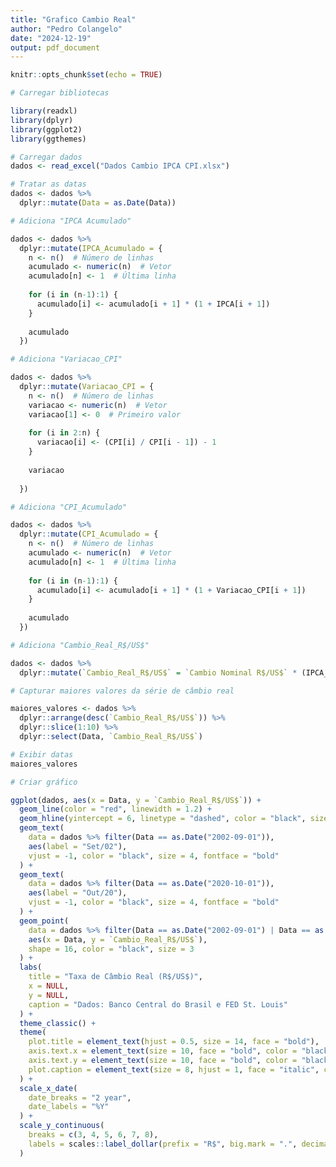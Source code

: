 ```yaml
---
title: "Grafico Cambio Real"
author: "Pedro Colangelo"
date: "2024-12-19"
output: pdf_document
---
```


```r
knitr::opts_chunk$set(echo = TRUE)
```

```r

# Carregar bibliotecas

library(readxl)
library(dplyr)
library(ggplot2)
library(ggthemes)

```

```r

# Carregar dados
dados <- read_excel("Dados Cambio IPCA CPI.xlsx")

```

``` r

# Tratar as datas
dados <- dados %>%
  dplyr::mutate(Data = as.Date(Data))

```

```r

# Adiciona "IPCA Acumulado"

dados <- dados %>%
  dplyr::mutate(IPCA_Acumulado = {
    n <- n()  # Número de linhas
    acumulado <- numeric(n)  # Vetor 
    acumulado[n] <- 1  # Última linha 
    
    for (i in (n-1):1) {
      acumulado[i] <- acumulado[i + 1] * (1 + IPCA[i + 1])
    }
    
    acumulado
  })


```

``` r

# Adiciona "Variacao_CPI"

dados <- dados %>%
  dplyr::mutate(Variacao_CPI = {
    n <- n()  # Número de linhas
    variacao <- numeric(n)  # Vetor 
    variacao[1] <- 0  # Primeiro valor
    
    for (i in 2:n) {
      variacao[i] <- (CPI[i] / CPI[i - 1]) - 1
    }
    
    variacao
    
  })

```

``` r

# Adiciona "CPI_Acumulado"

dados <- dados %>%
  dplyr::mutate(CPI_Acumulado = {
    n <- n()  # Número de linhas
    acumulado <- numeric(n)  # Vetor 
    acumulado[n] <- 1  # Última linha
    
    for (i in (n-1):1) {
      acumulado[i] <- acumulado[i + 1] * (1 + Variacao_CPI[i + 1])
    }
    
    acumulado
  })

```

``` r

# Adiciona "Cambio_Real_R$/US$"

dados <- dados %>%
  dplyr::mutate(`Cambio_Real_R$/US$` = `Cambio Nominal R$/US$` * (IPCA_Acumulado / CPI_Acumulado))

```

``` r

# Capturar maiores valores da série de câmbio real

maiores_valores <- dados %>%
  dplyr::arrange(desc(`Cambio_Real_R$/US$`)) %>% 
  dplyr::slice(1:10) %>%                         
  dplyr::select(Data, `Cambio_Real_R$/US$`)     

# Exibir datas
maiores_valores

```

``` r

# Criar gráfico

ggplot(dados, aes(x = Data, y = `Cambio_Real_R$/US$`)) +
  geom_line(color = "red", linewidth = 1.2) +
  geom_hline(yintercept = 6, linetype = "dashed", color = "black", size = 0.2) + 
  geom_text(
    data = dados %>% filter(Data == as.Date("2002-09-01")), 
    aes(label = "Set/02"),
    vjust = -1, color = "black", size = 4, fontface = "bold" 
  ) +
  geom_text(
    data = dados %>% filter(Data == as.Date("2020-10-01")), 
    aes(label = "Out/20"),
    vjust = -1, color = "black", size = 4, fontface = "bold"
  ) +
  geom_point(
    data = dados %>% filter(Data == as.Date("2002-09-01") | Data == as.Date("2020-10-01")),
    aes(x = Data, y = `Cambio_Real_R$/US$`),
    shape = 16, color = "black", size = 3
  ) +
  labs(
    title = "Taxa de Câmbio Real (R$/US$)",
    x = NULL,   
    y = NULL,    
    caption = "Dados: Banco Central do Brasil e FED St. Louis"
  ) +
  theme_classic() +
  theme(
    plot.title = element_text(hjust = 0.5, size = 14, face = "bold"),
    axis.text.x = element_text(size = 10, face = "bold", color = "black"),
    axis.text.y = element_text(size = 10, face = "bold", color = "black"),
    plot.caption = element_text(size = 8, hjust = 1, face = "italic", color = "black")
  ) +
  scale_x_date(
    date_breaks = "2 year",   
    date_labels = "%Y"        
  ) +
  scale_y_continuous(
    breaks = c(3, 4, 5, 6, 7, 8), 
    labels = scales::label_dollar(prefix = "R$", big.mark = ".", decimal.mark = ",", accuracy = 0.01) 
  )

```
